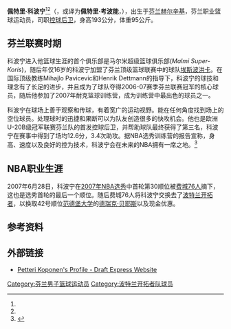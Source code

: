 {{Infobox NBA Player
| name = 佩特-{里}-·科波宁<br/>Petteri Koponen
| image = Petteri Koponen 25 FC Barcelona Bàsquet 20180126 (2).jpg
| caption = 科波宁（2018年）
| team = [[波特兰开拓者|波特兰开拓者]]
| league = [[NBA|NBA]]
| conference = 西部联盟
| position = [[控球后卫|控球后卫]]
| height = 193公分
| weight =  95公斤
| nationality = {{FIN}} 
| birth_date = {{birth date and age|1988|4|13}}
| birth_place = {{FIN}}[[赫尔辛基|赫尔辛基]]
| highschool = 
| college = 
| draft = 第一轮第30顺位
| draft_year = 2007
| draft_team = [[费城76人|费城76人]]
| career_start = 2004年
| career_end = 
| awards = 
}}

'''佩特里·科波宁'''<ref name="sina1"/><ref name="euroleague"/>（{{lang-fi|'''Petteri Koponen'''}}，或译为'''佩特里·考波能'''，{{bd|1988年|4月13日}}），出生于[[芬兰|芬兰]][[赫尔辛基|赫尔辛基]]，芬兰职业篮球运动员，司职[[控球后卫|控球后卫]]，身高193公分，体重95公斤。

==芬兰联赛时期==
科波宁进入他篮球生涯的首个俱乐部是马尔米超级篮球俱乐部(''Malmi Super-Koris'')，随后年仅16岁的科波宁加盟了芬兰顶级篮球联赛中的球队[[塔皮欧伦洪卡|埃斯波洪卡]]。在国际顶级教练Mihajlo Pavicevic和Henrik Dettmann的指导下，科波宁的球技和理念有了长足的进步，并且成为了球队夺得2006-07赛季芬兰联赛冠军的核心球员，随后他参加了2007年耐克篮球训练营，成为训练营中最出色的球员之一。

科波宁在球场上善于观察和传球，有着宽广的运动视野。能在任何角度找到场上的空位球员。处理球时的迅捷和果断可以为队友创造很多的快攻机会。他也是欧洲U-20B级冠军联赛芬兰队的首发控球后卫，并帮助球队最终获得了第三名，科波宁在赛事中得到了场均12.6分，3.4次助攻。据NBA选秀训练营的报告宣称，身高、速度以及良好的控为技术，科波宁会在未来的NBA拥有一席之地。<ref>{{cite web | url = http://bbs.hoopchina.com/htm_data/37/0704/183933.html | title = 2007 Nike巅峰篮球赛球员探营 | accessdate = 2007-07-01 | publisher = NBADraft.net | archive-url = https://web.archive.org/web/20070621083433/http://bbs.hoopchina.com/htm_data/37/0704/183933.html | archive-date = 2007-06-21 | dead-url = yes }}</ref>

==NBA职业生涯==
2007年6月28日，科波宁在[[2007年NBA选秀|2007年NBA选秀]]中首轮第30顺位被[[费城76人|费城76人]]摘下，这也是选秀首轮的最后一个顺位。随后费城76人将科波宁交换去了[[波特兰开拓者|波特兰开拓者]]，以换取42号顺位[[范德堡大学|范德堡大学]]的[[德瑞克·贝耶斯|德瑞克·贝耶斯]]以及现金优惠。

== 参考资料 ==
{{Reflist|30em|refs=
<ref name="sina1">{{cite web | url = http://sports.sina.com.cn/k/2011-09-10/22265740402.shtml | title = 欧锦赛-格鲁吉亚惨遭淘汰 芬兰过关仍存一线生机 | author = 吴哥 | language = zh | publisher = 新浪体育 | date = 2011-09-10 | accessdate = 2018-03-17 | archive-date = 2019-08-01 | archive-url = https://web.archive.org/web/20190801021800/http://sports.sina.com.cn/k/2011-09-10/22265740402.shtml | dead-url = no }}</ref>

<ref name="euroleague">{{cite web | url = http://euroleague.cn/index.php?g=&m=index&a=teames_details&id=16 | title = 莫斯科希姆基 | language = zh | publisher = 欧洲篮球冠军联赛 | accessdate = 2018-03-17 | archive-url = https://web.archive.org/web/20180317232108/http://euroleague.cn/index.php?g=&m=index&a=teames_details&id=16 | archive-date = 2018-03-17 | dead-url = yes }}</ref>
}}

== 外部链接 ==
{{commonscat|Petteri Koponen}}
*[https://web.archive.org/web/20070717235544/http://www.draftexpress.com/viewprofile.php?p=1273 Petteri Koponen's Profile - Draft Express Website]

{{2007 NBA Draft}}

{{Authority control}}
{{DEFAULTSORT:Koponen, Petteri}}
[[Category:芬兰男子篮球运动员|Category:芬兰男子篮球运动员]]
[[Category:波特兰开拓者队球员|Category:波特兰开拓者队球员]]